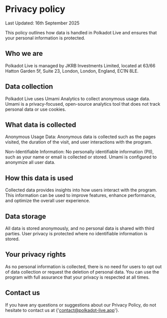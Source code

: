 # Privacy policy

Last Updated: 16th September 2025

This policy outlines how data is handled in Polkadot Live and ensures that your personal information is protected.

## Who we are

Polkadot Live is managed by JKRB Investments Limited, located at 63/66 Hatton Garden 5f, Suite 23, London, London, England, EC1N 8LE.

## Data collection

Polkadot Live uses Umami Analytics to collect anonymous usage data. Umami is a privacy-focused, open-source analytics tool that does not track personal data or use cookies.

## What data is collected

Anonymous Usage Data: Anonymous data is collected such as the pages visited, the duration of the visit, and user interactions with the program.

Non-Identifiable Information: No personally identifiable information (PII), such as your name or email is collected or stored. Umami is configured to anonymize all user data.

## How this data is used

Collected data provides insights into how users interact with the program. This information can be used to improve features, enhance performance, and optimize the overall user experience.

## Data storage

All data is stored anonymously, and no personal data is shared with third parties. User privacy is protected where no identifiable information is stored.

## Your privacy rights

As no personal information is collected, there is no need for users to opt out of data collection or request the deletion of personal data. You can use the program with full assurance that your privacy is respected at all times.

## Contact us

If you have any questions or suggestions about our Privacy Policy, do not hesitate to contact us at <span className="vocs_Link_accent">{'contact@polkadot-live.app'}</span>.
